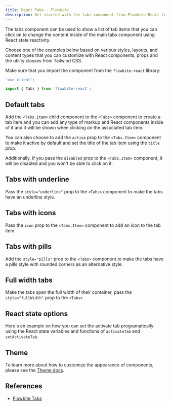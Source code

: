 ```yaml
---
title: React Tabs - Flowbite
description: Get started with the tabs component from Flowbite React to show a list of tab items where you can switch between them using multiple styles, colors and layouts
---
```


The tabs component can be used to show a list of tab items that you can click on to change the content inside of the main tabs component using React state reactivity.

Choose one of the examples below based on various styles, layouts, and content types that you can customize with React components, props and the utility classes from Tailwind CSS.

Make sure that you import the component from the `flowbite-react` library:

```jsx
'use client';

import { Tabs } from 'flowbite-react';
```

## Default tabs

Add the `<Tabs.Item>` child component to the `<Tabs>` component to create a tab item and you can add any type of markup and React components inside of it and it will be shown when clicking on the associated tab item.

You can also choose to add the `active` prop to the `<Tabs.Item>` component to make it active by default and set the title of the tab item using the `title` prop.

Additionally, if you pass the `disabled` prop to the `<Tabs.Item>` component, it will be disabled and you won't be able to click on it.

<Example name="tabs.root" />

## Tabs with underline

Pass the `style="underline"` prop to the `<Tabs>` component to make the tabs have an underline style.

<Example name="tabs.withUnderline" />

## Tabs with icons

Pass the `icon` prop to the `<Tabs.Item>` component to add an icon to the tab item.

<Example name="tabs.withIcons" />

## Tabs with pills

Add the `style="pills"` prop to the `<Tabs>` component to make the tabs have a pills style with rounded corners as an alternative style.

<Example name="tabs.withPills" />

## Full width tabs

Make the tabs span the full width of their container, pass the `style="fullWidth"` prop to the `<Tabs>`

<Example name="tabs.fullWidth" />

## React state options

Here's an example on how you can set the activate tab programatically using the React state variables and functions of `activateTab` and `setActivateTab`.

<Example name="tabs.stateOptions" />

## Theme

To learn more about how to customize the appearance of components, please see the [Theme docs](/docs/customize/theme).

<Theme name="tabs" />

## References

- [Flowbite Tabs](https://flowbite.com/docs/components/tabs/)
